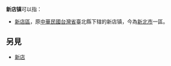 '''新店镇'''可以指：
{{PRC admin/disambig|14/04/30/103/000|32/03/81/110/000|32/06/23/112/000|34/15/22/104/000|35/01/11/101/000|41/11/03/104/000|42/12/81/100/000|51/03/04/105/000|51/10/24/102/000|51/13/22/114/000|51/14/21/296/000|51/18/21/105/000|52/01/81/103/000}}
* [[新店區|新店區]]，原[[中華民國|中華民國]][[台灣省|台灣省]]臺北縣下辖的新店镇，今為[[新北市|新北市]]一區。
==另見==
* [[新店|新店]]
{{disambig|cat=三字中国镇名消歧义}}